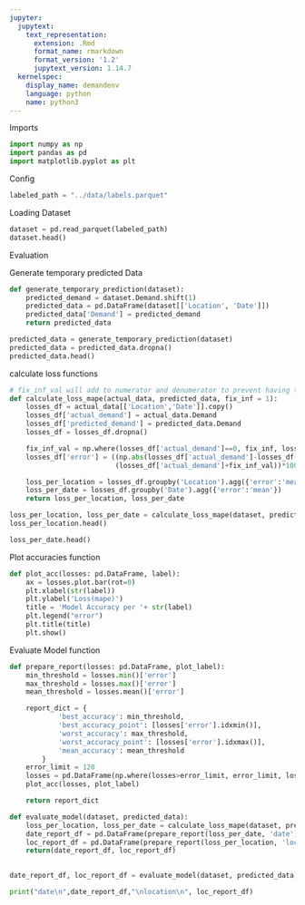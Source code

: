 ```yaml
---
jupyter:
  jupytext:
    text_representation:
      extension: .Rmd
      format_name: rmarkdown
      format_version: '1.2'
      jupytext_version: 1.14.7
  kernelspec:
    display_name: demandenv
    language: python
    name: python3
---
```


<!-- #region notebookRunGroups={"groupValue": "1"} -->
Imports
<!-- #endregion -->

```python
import numpy as np
import pandas as pd
import matplotlib.pyplot as plt
```

<!-- #region notebookRunGroups={"groupValue": "2"} -->
Config
<!-- #endregion -->

```python
labeled_path = "../data/labels.parquet"
```

<!-- #region notebookRunGroups={"groupValue": "1"} -->
Loading Dataset
<!-- #endregion -->

```python
dataset = pd.read_parquet(labeled_path)
dataset.head()
```

<!-- #region notebookRunGroups={"groupValue": "1"} -->
Evaluation
<!-- #endregion -->

<!-- #region notebookRunGroups={"groupValue": "2"} -->
Generate temporary predicted Data
<!-- #endregion -->

```python
def generate_temporary_prediction(dataset):
    predicted_demand = dataset.Demand.shift(1)
    predicted_data = pd.DataFrame(dataset[['Location', 'Date']])
    predicted_data['Demand'] = predicted_demand
    return predicted_data

```

```python
predicted_data = generate_temporary_prediction(dataset)
predicted_data = predicted_data.dropna()
predicted_data.head()
```

<!-- #region notebookRunGroups={"groupValue": "2"} -->
calculate loss functions
<!-- #endregion -->

```python
# fix_inf_val will add to numerator and denumerator to prevent having the inf value
def calculate_loss_mape(actual_data, predicted_data, fix_inf = 1):
    losses_df = actual_data[['Location','Date']].copy()
    losses_df['actual_demand'] = actual_data.Demand
    losses_df['predicted_demand'] = predicted_data.Demand
    losses_df = losses_df.dropna()

    fix_inf_val = np.where(losses_df['actual_demand']==0, fix_inf, losses_df['actual_demand'])    
    losses_df['error'] = ((np.abs(losses_df['actual_demand']-losses_df['predicted_demand']))/
                          (losses_df['actual_demand']+fix_inf_val))*100

    loss_per_location = losses_df.groupby('Location').agg({'error':'mean'})
    loss_per_date = losses_df.groupby('Date').agg({'error':'mean'})
    return loss_per_location, loss_per_date

```

```python
loss_per_location, loss_per_date = calculate_loss_mape(dataset, predicted_data)
loss_per_location.head()
```

```python
loss_per_date.head()
```

<!-- #region notebookRunGroups={"groupValue": "2"} -->
Plot accuracies function
<!-- #endregion -->

```python
def plot_acc(losses: pd.DataFrame, label):
    ax = losses.plot.bar(rot=0)
    plt.xlabel(str(label))
    plt.ylabel('Loss(mape)')
    title = 'Model Accuracy per '+ str(label)
    plt.legend("error")
    plt.title(title)
    plt.show()

```

<!-- #region notebookRunGroups={"groupValue": "1"} -->
Evaluate Model function
<!-- #endregion -->

```python
def prepare_report(losses: pd.DataFrame, plot_label):
    min_threshold = losses.min()['error']
    max_threshold = losses.max()['error']
    mean_threshold = losses.mean()['error']

    report_dict = {
            'best_accuracy': min_threshold,
            'best_accuracy_point': [losses['error'].idxmin()],
            'worst_accuracy': max_threshold,
            'worst_accuracy_point': [losses['error'].idxmax()],
            'mean_accuracy': mean_threshold
        }
    error_limit = 120
    losses = pd.DataFrame(np.where(losses>error_limit, error_limit, losses))
    plot_acc(losses, plot_label)

    return report_dict
```

```python
def evaluate_model(dataset, predicted_data):
    loss_per_location, loss_per_date = calculate_loss_mape(dataset, predicted_data)
    date_report_df = pd.DataFrame(prepare_report(loss_per_date, 'date'))
    loc_report_df = pd.DataFrame(prepare_report(loss_per_location, 'location'))
    return(date_report_df, loc_report_df)
    
```

```python
date_report_df, loc_report_df = evaluate_model(dataset, predicted_data)
```

```python
print("date\n",date_report_df,"\nlocation\n", loc_report_df)
```
